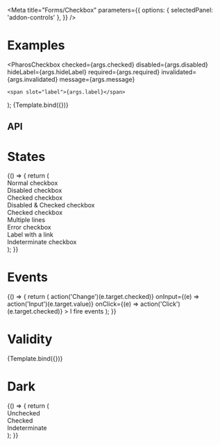 


<Intro />

<Meta
  title="Forms/Checkbox"
  parameters={{
    options: { selectedPanel: 'addon-controls' },
  }}
/>

# Examples

  <PharosCheckbox
    checked={args.checked}
    disabled={args.disabled}
    hideLabel={args.hideLabel}
    required={args.required}
    invalidated={args.invalidated}
    message={args.message}
  >
    <span slot="label">{args.label}</span>
  </PharosCheckbox>
);

<Canvas withToolbar>
  <Story
    name="Base"
    args={{
      checked: false,
      disabled: false,
      hideLabel: false,
      label: 'I am a label',
    }}
  >
    {Template.bind({})}
  </Story>
</Canvas>

## API

<ArgsTable of={PharosCheckbox} />

# States

<Canvas withToolbar>
  <Story name="States">
    {() => {
      return (
        <div>
          <div>
            <PharosCheckbox name="one">
              <span slot="label">Normal checkbox</span>
            </PharosCheckbox>
          </div>
          <div>
            <PharosCheckbox name="two" disabled>
              <span slot="label">Disabled checkbox</span>
            </PharosCheckbox>
          </div>
          <div>
            <PharosCheckbox name="three" checked>
              <span slot="label">Checked checkbox</span>
            </PharosCheckbox>
          </div>
          <div>
            <PharosCheckbox name="four" checked disabled>
              <span slot="label">Disabled & Checked checkbox</span>
            </PharosCheckbox>
          </div>
          <div>
            <PharosCheckbox name="five" checked>
              <div slot="label">
                <div>Checked checkbox</div>
                <div>Multiple lines</div>
              </div>
            </PharosCheckbox>
          </div>
          <div>
            <PharosCheckbox name="six" invalidated>
              <span slot="label">Error checkbox</span>
            </PharosCheckbox>
          </div>
          <div>
            <PharosCheckbox name="seven">
              <span slot="label">
                Label with a <PharosLink href="#">link</PharosLink>
              </span>
            </PharosCheckbox>
          </div>
          <div>
            <PharosCheckbox name="eight" indeterminate>
              <span slot="label">Indeterminate checkbox</span>
            </PharosCheckbox>
          </div>
        </div>
      );
    }}
  </Story>
</Canvas>

# Events

<Canvas withToolbar>
  <Story name="Events">
    {() => {
      return (
        <PharosCheckbox
          value="My value"
          onChange={(e) => action('Change')(e.target.checked)}
          onInput={(e) => action('Input')(e.target.value)}
          onClick={(e) => action('Click')(e.target.checked)}
        >
          <span slot="label">I fire events</span>
        </PharosCheckbox>
      );
    }}
  </Story>
</Canvas>

# Validity

<Canvas withToolbar>
  <Story
    name="Validity"
    args={{
      required: true,
      invalidated: true,
      label: 'I am a label',
      message: 'This field is required, please make a selection',
    }}
  >
    {Template.bind({})}
  </Story>
</Canvas>

# Dark

<Canvas withToolbar>
  <Story name="Dark">
    {() => {
      return (
        <div>
          <div className="checkbox-example__container--dark">
            <PharosCheckbox name="dark" dark>
              <span slot="label">Unchecked</span>
            </PharosCheckbox>
          </div>
          <div className="checkbox-example__container--dark">
            <PharosCheckbox name="dark" dark checked>
              <span slot="label">Checked</span>
            </PharosCheckbox>
          </div>
          <div className="checkbox-example__container--dark">
            <PharosCheckbox name="indeterminate" dark indeterminate>
              <span slot="label">Indeterminate</span>
            </PharosCheckbox>
          </div>
        </div>
      );
    }}
  </Story>
</Canvas>

